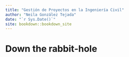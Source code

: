 ```yaml
--- 
title: "Gestión de Proyectos en la Ingeniería Civil"
author: "Neila González Tejada"
date: "`r Sys.Date()`"
site: bookdown::bookdown_site
---
```


# Down the rabbit-hole


